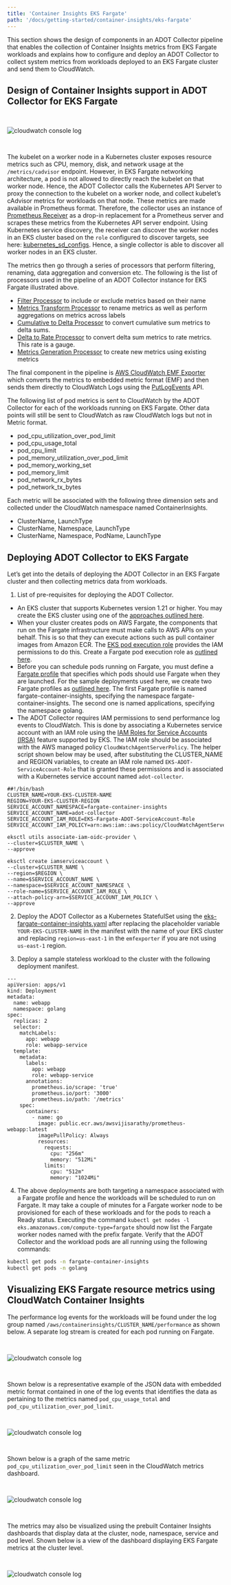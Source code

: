 ```yaml
---
title: 'Container Insights EKS Fargate'
path: '/docs/getting-started/container-insights/eks-fargate'
---
```



This section shows the design of components in an ADOT Collector pipeline that enables the collection of Container Insights metrics from EKS Fargate workloads and explains how to configure and deploy an ADOT Collector to collect system metrics from workloads deployed to an EKS Fargate cluster and send them to CloudWatch.

## Design of Container Insights support in ADOT Collector for EKS Fargate

<img src={designImg} alt="cloudwatch console log" style="margin: 30px 0;"/>

The kubelet on a worker node in a Kubernetes cluster exposes resource metrics such as CPU, memory, disk, and network usage at the `/metrics/cadvisor` endpoint. However, in EKS Fargate networking architecture, a pod is not allowed to directly reach the kubelet on that worker node. Hence, the ADOT Collector calls the Kubernetes API Server to proxy the connection to the kubelet on a worker node, and collect kubelet’s cAdvisor metrics for workloads on that node. These metrics are made available in Prometheus format. Therefore, the collector uses an instance of [Prometheus Receiver](https://github.com/open-telemetry/opentelemetry-collector-contrib/tree/main/receiver/prometheusreceiver) as a drop-in replacement for a Prometheus server and scrapes these metrics from the Kubernetes API server endpoint. Using Kubernetes service discovery, the receiver can discover the worker nodes in an EKS cluster based on the `role` configured to discover targets, see here: [kubernetes_sd_configs](https://prometheus.io/docs/prometheus/latest/configuration/configuration/#kubernetes_sd_config). Hence, a single collector is able to discover all worker nodes in an EKS cluster.

The metrics then go through a series of processors that perform filtering, renaming, data aggregation and conversion etc. The following is the list of processors used in the pipeline of an ADOT Collector instance for EKS Fargate illustrated above.

* [Filter Processor](https://github.com/open-telemetry/opentelemetry-collector-contrib/tree/main/processor/filterprocessor) to include or exclude metrics based on their name
* [Metrics Transform Processor](https://github.com/open-telemetry/opentelemetry-collector-contrib/tree/main/processor/metricstransformprocessor) to rename metrics as well as perform aggregations on metrics across labels
* [Cumulative to Delta Processor](https://github.com/open-telemetry/opentelemetry-collector-contrib/tree/main/processor/cumulativetodeltaprocessor) to convert cumulative sum metrics to delta sums.
* [Delta to Rate Processor](https://github.com/open-telemetry/opentelemetry-collector-contrib/tree/main/processor/deltatorateprocessor) to convert delta sum metrics to rate metrics. This rate is a gauge.
* [Metrics Generation Processor](https://github.com/open-telemetry/opentelemetry-collector-contrib/tree/main/processor/metricsgenerationprocessor) to create new metrics using existing metrics

The final component in the pipeline is [AWS CloudWatch EMF Exporter](https://github.com/open-telemetry/opentelemetry-collector-contrib/tree/main/exporter/awsemfexporter) which converts the metrics to embedded metric format (EMF) and then sends them directly to CloudWatch Logs using the [PutLogEvents](https://docs.aws.amazon.com/AmazonCloudWatchLogs/latest/APIReference/API_PutLogEvents.html) API.

The following list of pod metrics is sent to CloudWatch by the ADOT Collector for each of the workloads running on EKS Fargate. Other data points will still be sent to CloudWatch as raw CloudWatch logs but not in Metric format.

* pod_cpu_utilization_over_pod_limit
* pod_cpu_usage_total
* pod_cpu_limit
* pod_memory_utilization_over_pod_limit
* pod_memory_working_set
* pod_memory_limit
* pod_network_rx_bytes
* pod_network_tx_bytes

Each metric will be associated with the following three dimension sets and collected under the CloudWatch namespace named ContainerInsights.

* ClusterName, LaunchType
* ClusterName, Namespace, LaunchType
* ClusterName, Namespace, PodName, LaunchType

## Deploying ADOT Collector to EKS Fargate

Let’s get into the details of deploying the ADOT Collector in an EKS Fargate cluster and then collecting metrics data from workloads.

1. List of pre-requisites for deploying the ADOT Collector.

* An EKS cluster that supports Kubernetes version 1.21 or higher. You may create the EKS cluster using one of the [approaches outlined here](https://docs.aws.amazon.com/eks/latest/userguide/create-cluster.html).
* When your cluster creates pods on AWS Fargate, the components that run on the Fargate infrastructure must make calls to AWS APIs on your behalf. This is so that they can execute actions such as pull container images from Amazon ECR. The [EKS pod execution role](https://docs.aws.amazon.com/eks/latest/userguide/pod-execution-role.html) provides the IAM permissions to do this. Create a Fargate pod execution role as [outlined here](https://docs.aws.amazon.com/eks/latest/userguide/fargate-getting-started.html#fargate-sg-pod-execution-role).
* Before you can schedule pods running on Fargate, you must define a [Fargate profile](https://docs.aws.amazon.com/eks/latest/userguide/fargate-profile.html) that specifies which pods should use Fargate when they are launched. For the sample deployments used here, we create two Fargate profiles as [outlined here](https://docs.aws.amazon.com/eks/latest/userguide/fargate-getting-started.html#fargate-gs-create-profile).  The first Fargate profile is named fargate-container-insights, specifying the namespace fargate-container-insights. The second one is named applications, specifying the namespace golang.
* The ADOT Collector requires IAM permissions to send performance log events to CloudWatch. This is done by associating a Kubernetes service account with an IAM role using the [IAM Roles for Service Accounts (IRSA)](https://docs.aws.amazon.com/eks/latest/userguide/iam-roles-for-service-accounts.html) feature supported by EKS. The IAM role should be associated with the AWS managed policy `CloudWatchAgentServerPolicy`. The helper script shown below may be used, after substituting the CLUSTER_NAME and REGION variables, to create an IAM role named `EKS-ADOT-ServiceAccount-Role` that is granted these permissions and is associated with a Kubernetes service account named `adot-collector`.

```
##!/bin/bash
CLUSTER_NAME=YOUR-EKS-CLUSTER-NAME
REGION=YOUR-EKS-CLUSTER-REGION
SERVICE_ACCOUNT_NAMESPACE=fargate-container-insights
SERVICE_ACCOUNT_NAME=adot-collector
SERVICE_ACCOUNT_IAM_ROLE=EKS-Fargate-ADOT-ServiceAccount-Role
SERVICE_ACCOUNT_IAM_POLICY=arn:aws:iam::aws:policy/CloudWatchAgentServerPolicy

eksctl utils associate-iam-oidc-provider \
--cluster=$CLUSTER_NAME \
--approve

eksctl create iamserviceaccount \
--cluster=$CLUSTER_NAME \
--region=$REGION \
--name=$SERVICE_ACCOUNT_NAME \
--namespace=$SERVICE_ACCOUNT_NAMESPACE \
--role-name=$SERVICE_ACCOUNT_IAM_ROLE \
--attach-policy-arn=$SERVICE_ACCOUNT_IAM_POLICY \
--approve
```

2. Deploy the ADOT Collector as a Kubernetes StatefulSet using the [eks-fargate-container-insights.yaml](https://github.com/aws-observability/aws-otel-collector/blob/main/deployment-template/eks/otel-fargate-container-insights.yaml) after replacing the placeholder variable `YOUR-EKS-CLUSTER-NAME` in the manifest with the name of your EKS cluster and replacing `region=us-east-1` in the `emfexporter` if you are not using `us-east-1` region.

3. Deploy a sample stateless workload to the cluster with the following deployment manifest.

```
---
apiVersion: apps/v1
kind: Deployment
metadata:
  name: webapp
  namespace: golang
spec:
  replicas: 2
  selector:
    matchLabels:
      app: webapp
      role: webapp-service
  template:
    metadata:
      labels:
        app: webapp
        role: webapp-service
      annotations:
        prometheus.io/scrape: 'true'
        prometheus.io/port: '3000'
        prometheus.io/path: '/metrics'
    spec:
      containers:
        - name: go
          image: public.ecr.aws/awsvijisarathy/prometheus-webapp:latest
          imagePullPolicy: Always
          resources:
            requests:
              cpu: "256m"
              memory: "512Mi"
            limits:
              cpu: "512m"
              memory: "1024Mi"
```

4. The above deployments are both targeting a namespace associated with a Fargate profile and hence the workloads will be scheduled to run on Fargate. It may take a couple of minutes for a Fargate worker node to be provisioned for each of these workloads and for the pods to reach a Ready status. Executing the command
`kubectl get nodes -l eks.amazonaws.com/compute-type=fargate` should now list the Fargate worker nodes named with the prefix fargate. Verify that the ADOT Collector and the workload pods are all running using the following commands:

```bash
kubectl get pods -n fargate-container-insights
kubectl get pods -n golang
```

## Visualizing EKS Fargate resource metrics using CloudWatch Container Insights

The performance log events for the workloads will be found under the log group named
`/aws/containerinsights/CLUSTER_NAME/performance` as shown below. A separate log stream is created for each pod running on Fargate.

<img src={performanceImg} alt="cloudwatch console log" style="margin: 30px 0;"/>

Shown below is a representative example of the JSON data with embedded metric format contained in one of the log events that identifies the data as pertaining to the metrics named `pod_cpu_usage_total` and `pod_cpu_utilization_over_pod_limit`.

<img src={logEventImg} alt="cloudwatch console log" style="margin: 30px 0;"/>

Shown below is a graph of the same metric `pod_cpu_utilization_over_pod_limit` seen in the CloudWatch metrics dashboard.

<img src={ADOTMetricsImg} alt="cloudwatch console log" style="margin: 30px 0;"/>

The metrics may also be visualized using the prebuilt Container Insights dashboards that display data at the cluster, node, namespace, service and pod level. Shown below is a view of the dashboard displaying EKS Fargate metrics at the cluster level.

<img src={clusterImg} alt="cloudwatch console log" style="margin: 30px 0;"/>
